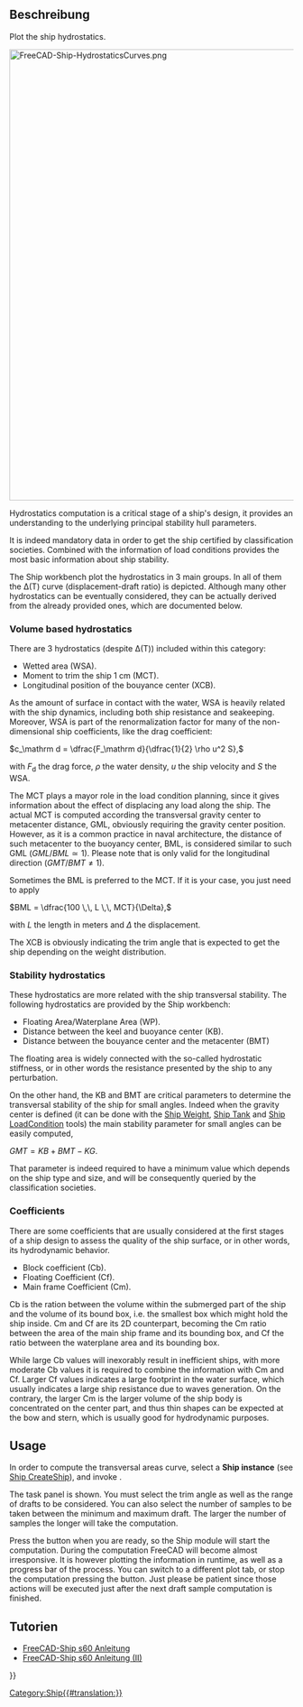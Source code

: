 <languages/>

{{Docnav/de
|[[Ship_AreasCurve/de|AreasCurve]]
|[[Ship_Weight/de|Gewicht]]
|[[Ship_Workbench/de|Ship]]
|IconL=Ship_AreasCurve.svg
|IconR=Ship_Weight.svg
|IconC=Workbench_Ship.svg
}}

{{GuiCommand/de
|Name=Ship Hydrostatics
|Name/de=Ship Hydrostatik
|MenuLocation=Ship design → Hydrostatik
|Workbenches=[[Ship_Workbench/de|Ship]]
|Shortcut=
|SeeAlso=
}}

<span id="Description"></span>
==Beschreibung==

Plot the ship hydrostatics.

[[Image:FreeCAD-Ship-HydrostaticsCurves.png|800px]]
{{Caption|Hydrostatics curves example}}

Hydrostatics computation is a critical stage of a ship's design, it provides an understanding to the underlying principal stability hull parameters. 

It is indeed mandatory data in order to get the ship certified by classification societies. Combined with the information of load conditions provides the most basic information about ship stability.

The Ship workbench plot the hydrostatics in 3 main groups. In all of them the Δ(T) curve (displacement-draft ratio) is depicted. Although many other hydrostatics can be eventually considered, they can be actually derived from the already provided ones, which are documented below.

=== Volume based hydrostatics ===

There are 3 hydrostatics (despite Δ(T)) included within this category:

* Wetted area (WSA).
* Moment to trim the ship 1 cm (MCT).
* Longitudinal position of the bouyance center (XCB).

As the amount of surface in contact with the water, WSA is heavily related with the ship dynamics, including both ship resistance and seakeeping. Moreover, WSA is part of the renormalization factor for many of the non-dimensional ship coefficients, like the drag coefficient:

<math display=block>c_\mathrm d = \dfrac{F_\mathrm d}{\dfrac{1}{2} \rho u^2 S},</math>

with <math>F_\mathrm d</math> the drag force, <math>\rho</math> the water density, <math>u</math> the ship velocity and <math>S</math> the WSA.

The MCT plays a mayor role in the load condition planning, since it gives information about the effect of displacing any load along the ship. The actual MCT is computed according the transversal gravity center to metacenter distance, GML, obviously requiring the gravity center position. However, as it is a common practice in naval architecture, the distance of such metacenter to the buoyancy center, BML, is considered similar to such GML (<math>GML / BML \simeq 1</math>). Please note that is only valid for the longitudinal direction (<math>GMT / BMT \neq 1</math>).

Sometimes the BML is preferred to the MCT. If it is your case, you just need to apply

<math display=block>BML = \dfrac{100 \,\, L \,\, MCT}{\Delta},</math>

with <math>L</math> the length in meters and <math>\Delta</math> the displacement.

The XCB is obviously indicating the trim angle that is expected to get the ship depending on the weight distribution.

=== Stability hydrostatics ===

These hydrostatics are more related with the ship transversal stability. The following hydrostatics are provided by the Ship workbench:

* Floating Area/Waterplane Area (WP).
* Distance between the keel and buoyance center (KB).
* Distance between the bouyance center and the metacenter (BMT)

The floating area is widely connected with the so-called hydrostatic stiffness, or in other words the resistance presented by the ship to any perturbation.

On the other hand, the KB and BMT are critical parameters to determine the transversal stability of the ship for small angles. Indeed when the gravity center is defined (it can be done with the [[Ship_Weight|Ship Weight]], [[Ship_Tank|Ship Tank]] and [[Ship_LoadCondition|Ship LoadCondition]] tools) the main stability parameter for small angles can be easily computed,

<math display=block>GMT = KB + BMT - KG.</math>

That parameter is indeed required to have a minimum value which depends on the ship type and size, and will be consequently queried by the classification societies.

=== Coefficients ===

There are some coefficients that are usually considered at the first stages of a ship design to assess the quality of the ship surface, or in other words, its hydrodynamic behavior.

* Block coefficient (Cb).
* Floating Coefficient (Cf).
* Main frame Coefficient (Cm).

Cb is the ration between the volume within the submerged part of the ship and the volume of its bound box, i.e. the smallest box which might hold the ship inside. Cm and Cf are its 2D counterpart, becoming the Cm ratio between the area of the main ship frame and its bounding box, and Cf the ratio between the waterplane area and its bounding box.

While large Cb values will inexorably result in inefficient ships, with more moderate Cb values it is required to combine the information with Cm and Cf. Larger Cf values indicates a large footprint in the water surface, which usually indicates a large ship resistance due to waves generation. On the contrary, the larger Cm is the larger volume of the ship body is concentrated on the center part, and thus thin shapes can be expected at the bow and stern, which is usually good for hydrodynamic purposes.

== Usage ==

In order to compute the transversal areas curve, select a '''Ship instance''' (see [[Ship_CreateShip|Ship CreateShip]]), and invoke {{MenuCommand|Ship design → [[Image:Ship_Hydrostatics.svg|16px]] Hydrostatics}}.

The task panel is shown. You must select the trim angle as well as the range of drafts to be considered. You can also select the number of samples to be taken between the minimum and maximum draft. The larger the number of samples the longer will take the computation.

Press the {{Button|Accept}} button when you are ready, so the Ship module will start the computation. During the computation FreeCAD will become almost irresponsive. It is however plotting the information in runtime, as well as a progress bar of the process. You can switch to a different plot tab, or stop the computation pressing the {{Button|Cancel}} button. Just please be patient since those actions will be executed just after the next draft sample computation is finished.

<span id="Tutorials"></span>
==Tutorien==

* [[FreeCAD-Ship_s60_tutorial/de|FreeCAD-Ship s60 Anleitung ]]
* [[FreeCAD-Ship_s60_tutorial_(II)/de|FreeCAD-Ship s60 Anleitung (II)]] 


{{Docnav/de
|[[Ship_AreasCurve/de|AreasCurve]]
|[[Ship_Weight/de|Gewicht]]
|[[Ship_Workbench/de|Ship]]
|IconL=Ship_AreasCurve.svg
|IconR=Ship_Weight.svg
|IconC=Workbench_Ship.svg
}}

{{Userdocnavi{{#translation:}}}}
[[Category:Ship{{#translation:}}]]